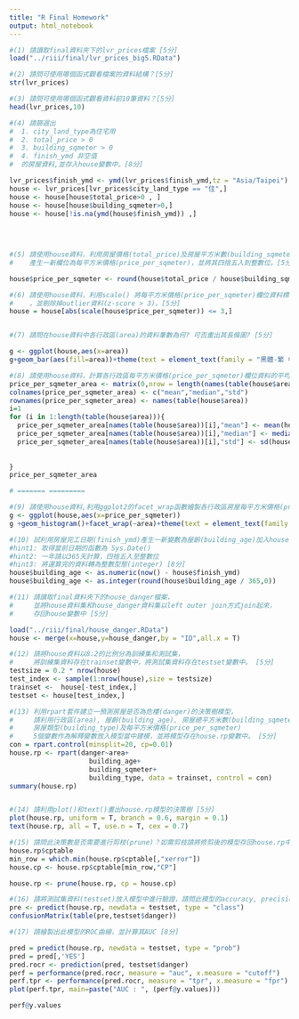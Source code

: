 ```yaml
---
title: "R Final Homework"
output: html_notebook
---
```


```r
#(1) 請讀取final資料夾下的lvr_prices檔案 [5分]
load("../riii/final/lvr_prices_big5.RData")

```

```r
#(2) 請問可使用哪個函式觀看檔案的資料結構？[5分]
str(lvr_prices)

```

```r
#(3) 請問可使用哪個函式觀看資料前10筆資料？[5分]
head(lvr_prices,10)
```

```r
#(4) 請篩選出
#  1. city_land_type為住宅用
#  2. total_price > 0
#  3. building_sqmeter > 0
#  4. finish_ymd 非空值
#  的房屋資料,並存入house變數中。[8分]

lvr_prices$finish_ymd <- ymd(lvr_prices$finish_ymd,tz = "Asia/Taipei")
house <- lvr_prices[lvr_prices$city_land_type == "住",]
house <- house[house$total_price>0 , ]
house <- house[house$building_sqmeter>0,]
house <- house[!is.na(ymd(house$finish_ymd)) ,]
  
  
  

```

```r
#(5) 請使用house資料，利用房屋價格(total_price)及房屋平方米數(building_sqmeter)兩欄位，
#    產生一新欄位為每平方米價格(price_per_sqmeter)，並將其四捨五入到整數位。[5分]

house$price_per_sqmeter <- round(house$total_price / house$building_sqmeter,0)

```

```r
#(6) 請使用house資料，利用scale() 將每平方米價格(price_per_sqmeter)欄位資料標準化
#    ，並剔除掉outlier資料(z-score > 3)。[5分]
house = house[abs(scale(house$price_per_sqmeter)) <= 3,]



```

```r
#(7) 請問在house資料中各行政區(area)的資料筆數為何? 可否畫出其長條圖? [5分]

g <- ggplot(house,aes(x=area))
g+geom_bar(aes(fill=area))+theme(text = element_text(family = "黑體-繁 中黑"))

```

```r
#(8) 請使用house資料，計算各行政區每平方米價格(price_per_sqmeter)欄位資料的平均數，中位數及標準差 [8分]
price_per_sqmeter_area <- matrix(0,nrow = length(names(table(house$area))),ncol = 3)
colnames(price_per_sqmeter_area) <- c("mean","median","std")
rownames(price_per_sqmeter_area) <- names(table(house$area))
i=1
for (i in 1:length(table(house$area))){
  price_per_sqmeter_area[names(table(house$area))[i],"mean"] <- mean(house$price_per_sqmeter[house$area == names(table(house$area))[i]]) 
  price_per_sqmeter_area[names(table(house$area))[i],"median"] <- median(house$price_per_sqmeter[house$area == names(table(house$area))[i]])
  price_per_sqmeter_area[names(table(house$area))[i],"std"] <- sd(house$price_per_sqmeter[house$area == names(table(house$area))[i]])
  
  
}
price_per_sqmeter_area

# ======= =========


```

```r
#(9) 請使用house資料,利用ggplot2的facet_wrap函數繪製各行政區房屋每平方米價格(price_per_sqmeter)的直方圖 [8分]
g <- ggplot(house,aes(x=price_per_sqmeter))
g +geom_histogram()+facet_wrap(~area)+theme(text = element_text(family = "黑體-繁 中黑"))


```

```r
#(10) 試利用房屋完工日期(finish_ymd)產生一新變數為屋齡(building_age)加入house資料中。
#hint1: 取得當前日期的函數為 Sys.Date()
#hint2: 一年請以365天計算，四捨五入至整數位
#hint3: 將運算完的資料轉為整數型態(integer) [8分]
house$building_age <- as.numeric(now() - house$finish_ymd)
house$building_age <- as.integer(round(house$building_age / 365,0))


```

```r
#(11) 請讀取final資料夾下的house_danger檔案，
#     並將house資料集和house_danger資料集以left outer join方式join起來，
#     存回house變數中 [5分]

load("../riii/final/house_danger.RData")
house <- merge(x=house,y=house_danger,by = "ID",all.x = T)


```

```r
#(12) 請將house資料以8:2的比例分為訓練集和測試集，
#     將訓練集資料存在trainset變數中，將測試集資料存在testset變數中。 [5分]
testsize = 0.2 * nrow(house)
test_index <- sample(1:nrow(house),size = testsize)
trainset <-  house[-test_index,]
testset <- house[test_index,]


```

```r
#(13) 利用rpart套件建立一預測房屋是否為危樓(danger)的決策樹模型，
#     請利用行政區(area), 屋齡(building_age), 房屋總平方米數(building_sqmeter),
#     房屋類型(building_type)及每平方米價格(price_per_sqmeter)
#     5個變數作為解釋變數放入模型當中建模，並將模型存在house.rp變數中。 [5分]
con = rpart.control(minsplit=20, cp=0.01)
house.rp <- rpart(danger~area+
                    building_age+
                    building_sqmeter+
                    building_type, data = trainset, control = con)
summary(house.rp)



```

```r
#(14) 請利用plot()和text()畫出house.rp模型的決策樹 [5分]
plot(house.rp, uniform = T, branch = 0.6, margin = 0.1)
text(house.rp, all = T, use.n = T, cex = 0.7)

```

```r
#(15) 請問此決策數是否需要進行剪枝(prune)？如需剪枝請將修剪後的模型存回house.rp中。 [5分]
house.rp$cptable
min_row = which.min(house.rp$cptable[,"xerror"])
house.cp <- house.rp$cptable[min_row,"CP"]

house.rp <- prune(house.rp, cp = house.cp)

```

```r
#(16) 請將測試集資料(testset)放入模型中進行驗證，請問此模型的accuracy, precision, recall等績效分別為何？ [5分]
pre <- predict(house.rp, newdata = testset, type = "class")
confusionMatrix(table(pre,testset$danger))

```

```r
#(17) 請繪製出此模型的ROC曲線，並計算其AUC [8分]

pred = predict(house.rp, newdata = testset, type = "prob")
pred = pred[,'YES']
pred.rocr <- prediction(pred, testset$danger)
perf = performance(pred.rocr, measure = "auc", x.measure = "cutoff")
perf.tpr <- performance(pred.rocr, measure = "tpr", x.measure = "fpr")
plot(perf.tpr, main=paste("AUC : ", (perf@y.values)))

perf@y.values

```